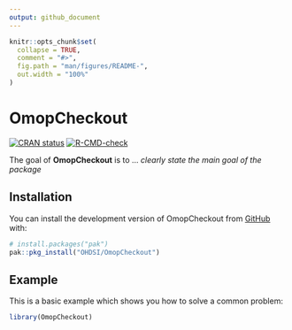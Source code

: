 ```yaml
---
output: github_document
---
```


<!-- README.md is generated from README.Rmd. Please edit that file -->

```r
knitr::opts_chunk$set(
  collapse = TRUE,
  comment = "#>",
  fig.path = "man/figures/README-",
  out.width = "100%"
)
```

# OmopCheckout

<!-- badges: start -->
[![CRAN status](https://www.r-pkg.org/badges/version/OmopCheckout)](https://CRAN.R-project.org/package=OmopCheckout)
[![R-CMD-check](https://github.com/OHDSI/OmopCheckout/actions/workflows/R-CMD-check.yaml/badge.svg)](https://github.com/OHDSI/OmopCheckout/actions/workflows/R-CMD-check.yaml)
<!-- badges: end -->

The goal of **OmopCheckout** is to ... *clearly state the main goal of the package*

## Installation

You can install the development version of OmopCheckout from [GitHub](https://github.com/) with:

```r
# install.packages("pak")
pak::pkg_install("OHDSI/OmopCheckout")
```

## Example

This is a basic example which shows you how to solve a common problem:

```r
library(OmopCheckout)
```
